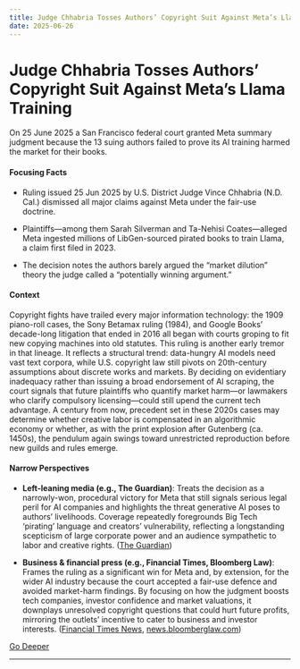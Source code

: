 ```yaml
---
title: Judge Chhabria Tosses Authors’ Copyright Suit Against Meta’s Llama Training
date: 2025-06-26
---
```


# Judge Chhabria Tosses Authors’ Copyright Suit Against Meta’s Llama Training

On 25 June 2025 a San Francisco federal court granted Meta summary judgment because the 13 suing authors failed to prove its AI training harmed the market for their books.

#### Focusing Facts

- Ruling issued 25 Jun 2025 by U.S. District Judge Vince Chhabria (N.D. Cal.) dismissed all major claims against Meta under the fair-use doctrine.

- Plaintiffs—among them Sarah Silverman and Ta-Nehisi Coates—alleged Meta ingested millions of LibGen-sourced pirated books to train Llama, a claim first filed in 2023.

- The decision notes the authors barely argued the “market dilution” theory the judge called a “potentially winning argument.”

#### Context

Copyright fights have trailed every major information technology: the 1909 piano-roll cases, the Sony Betamax ruling (1984), and Google Books’ decade-long litigation that ended in 2016 all began with courts groping to fit new copying machines into old statutes. This ruling is another early tremor in that lineage. It reflects a structural trend: data-hungry AI models need vast text corpora, while U.S. copyright law still pivots on 20th-century assumptions about discrete works and markets. By deciding on evidentiary inadequacy rather than issuing a broad endorsement of AI scraping, the court signals that future plaintiffs who quantify market harm—or lawmakers who clarify compulsory licensing—could still upend the current tech advantage. A century from now, precedent set in these 2020s cases may determine whether creative labor is compensated in an algorithmic economy or whether, as with the print explosion after Gutenberg (ca. 1450s), the pendulum again swings toward unrestricted reproduction before new guilds and rules emerge.

#### Narrow Perspectives

- **Left-leaning media (e.g., The Guardian)**: Treats the decision as a narrowly-won, procedural victory for Meta that still signals serious legal peril for AI companies and highlights the threat generative AI poses to authors’ livelihoods. Coverage repeatedly foregrounds Big Tech ‘pirating’ language and creators’ vulnerability, reflecting a longstanding scepticism of large corporate power and an audience sympathetic to labor and creative rights. ([The Guardian](https://www.theguardian.com/technology/2025/jun/26/meta-wins-ai-copyright-lawsuit-as-us-judge-rules-against-authors))

- **Business & financial press (e.g., Financial Times, Bloomberg Law)**: Frames the ruling as a significant win for Meta and, by extension, for the wider AI industry because the court accepted a fair-use defence and avoided market-harm findings. By focusing on how the judgment boosts tech companies, investor confidence and market valuations, it downplays unresolved copyright questions that could hurt future profits, mirroring the outlets’ incentive to cater to business and investor interests. ([Financial Times News](https://www.ft.com/content/6f28e62a-d97d-49a6-ac3b-6b14d532876d), [news.bloomberglaw.com](https://news.bloomberglaw.com/litigation/meta-beats-copyright-suit-from-authors-over-ai-training-on-books))


[Go Deeper](https://www.perplexity.ai/search?q=Judge+Chhabria+Tosses+Authors%E2%80%99+Copyright+Suit+Against+Meta%E2%80%99s+Llama+Training)

---

<a id='june-2025-ai-reckoningbias-study-german-antitrust-probe-and-us-marshall-plan-talk-converge'></a>
